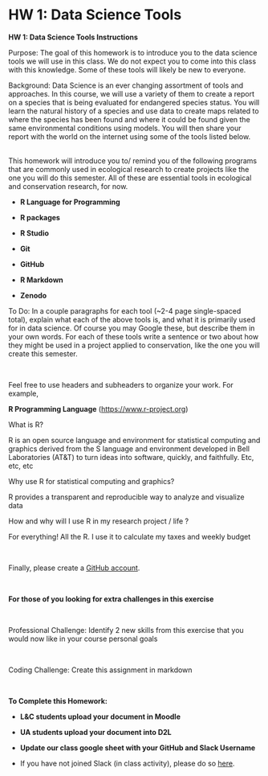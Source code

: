 # HW 1: Data Science Tools 

**HW 1: Data Science Tools Instructions**

Purpose: The goal of this homework is to introduce you to the data science tools we will use in this class. We do not expect you to come into this class with this knowledge. Some of these tools will likely be new to everyone.

Background: Data Science is an ever changing assortment of tools and approaches. In this course, we will use a variety of them to create a report on a species that is being evaluated for endangered species status. You will learn the natural history of a species and use data to create maps related to where the species has been found and where it could be found given the same environmental conditions using models. You will then share your report with the world on the internet using some of the tools listed below.  

\
This homework will introduce you to/ remind you of the following programs that are commonly used in ecological research to create projects like the one you will do this semester. All of these are essential tools in ecological and conservation research, for now. 

-   **R Language for Programming**

-   **R packages**

-   **R Studio**

-   **Git**

-   **GitHub**

-   **R Markdown**

-   **Zenodo**

To Do: In a couple paragraphs for each tool (\~2-4 page single-spaced total), explain what each of the above tools is, and what it is primarily used for in data science. Of course you may Google these, but describe them in your own words. For each of these tools write a sentence or two about how they might be used in a project applied to conservation, like the one you will create this semester.

\

Feel free to use headers and subheaders to organize your work. For example, 

**R Programming Language** (<https://www.r-project.org>)

What is R?

R is an open source language and environment for statistical computing and graphics derived from the S language and environment developed in Bell Laboratories (AT&T) to turn ideas into software, quickly, and faithfully. Etc, etc, etc\

Why use R for statistical computing and graphics?

R provides a transparent and reproducible way to analyze and visualize data \

How and why will I use R in my research project / life ?

For everything! All the R. I use it to calculate my taxes and weekly budget

\

Finally, please create a [GitHub account](https://github.com/signup).

\

**For those of you looking for extra challenges in this exercise**

\

Professional Challenge: Identify 2 new skills from this exercise that you would now like in your course personal goals

\

Coding Challenge: Create this assignment in markdown

\

**To Complete this Homework:**

-   **L&C students upload your document in Moodle**

-   **UA students upload your document into D2L**

-   **Update our class google sheet with your GitHub and Slack Username **

-   If you have not joined Slack (in class activity), please do so [here](https://join.slack.com/t/adsmonarchcon-cgp8626/shared_invite/zt-1nducmn51-3vGovy2GVZoYK~t5JsMUKQ).
